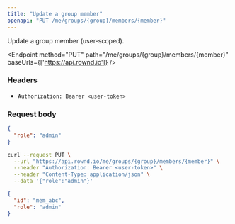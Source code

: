 ```yaml
---
title: "Update a group member"
openapi: "PUT /me/groups/{group}/members/{member}"
---
```


Update a group member (user-scoped).

<Endpoint method="PUT" path="/me/groups/{group}/members/{member}" baseUrls={['https://api.rownd.io']} />

### Headers

- `Authorization: Bearer <user-token>`

### Request body

```json
{
  "role": "admin"
}
```

```bash title="cURL"
curl --request PUT \
  --url "https://api.rownd.io/me/groups/{group}/members/{member}" \
  --header "Authorization: Bearer <user-token>" \
  --header "Content-Type: application/json" \
  --data '{"role":"admin"}'
```

```json title="200 OK"
{
  "id": "mem_abc",
  "role": "admin"
}
```
